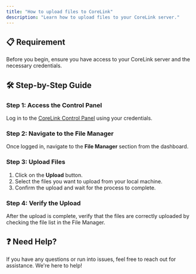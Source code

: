 ```yaml
---
title: "How to upload files to CoreLink"
description: "Learn how to upload files to your CoreLink server."
---
```


## 📋 Requirement

Before you begin, ensure you have access to your CoreLink server and the necessary credentials.

## 🛠️ Step-by-Step Guide

### Step 1: Access the Control Panel
Log in to the [CoreLink Control Panel](https://control.creepercloud.io) using your credentials.

### Step 2: Navigate to the File Manager
Once logged in, navigate to the **File Manager** section from the dashboard.

### Step 3: Upload Files
1. Click on the **Upload** button.
2. Select the files you want to upload from your local machine.
3. Confirm the upload and wait for the process to complete.

### Step 4: Verify the Upload
After the upload is complete, verify that the files are correctly uploaded by checking the file list in the File Manager.

## ❓ Need Help?

If you have any questions or run into issues, feel free to reach out for assistance. We're here to help!